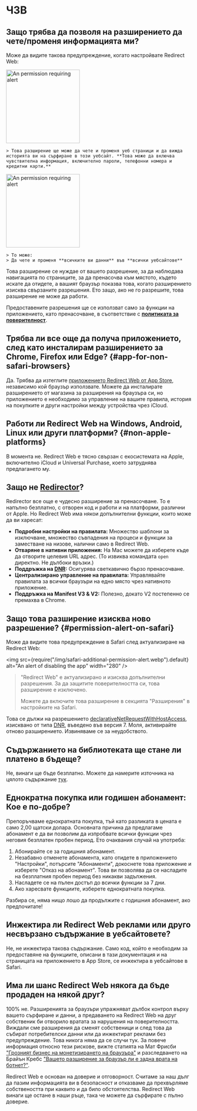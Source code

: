 
# ЧЗВ

## Защо трябва да позволя на разширението да чете/променя информацията ми?

Може да видите такова предупреждение, когато настройвате Redirect Web:

<IfBrowserStore stores='appStore'>
    <Image src={PermissionAlertSafari} alt="An permission requiring alert" width="200" margin="0 0 16px 0" hasShadow={true} />

    > Това разширение ще може да чете и променя уеб страници и да вижда историята ви на сърфиране в този уебсайт. **Това може да включва чувствителна информация, включително пароли, телефонни номера и кредитни карти.**
</IfBrowserStore>

<IfBrowserStore stores='appStore' includes={false}>
    <Image src={PermissionAlertChrome} alt="An permission requiring alert" height="200" hasRoundedCorners={true} hasShadow={true} margin="0 0 16px 0" />

    > То може:
    > Да чете и променя **всичките ви данни** във **всички уебсайтове**
</IfBrowserStore>

Това разширение се нуждае от вашето разрешение, за да наблюдава навигацията по страниците, за да пренасочва към мястото, където искате да отидете, а вашият браузър показва това, когато разширението изисква свързаните разрешения. Ето защо, ако не го разрешите, това разширение не може да работи.

Предоставените разрешения ще се използват само за функции на приложението, като пренасочване, в съответствие с **[политиката за поверителност](./privacy-policy)**.

## Трябва ли все още да получа приложението, след като инсталирам разширението за Chrome, Firefox или Edge? \{#app-for-non-safari-browsers}

Да. Трябва да изтеглите [приложението Redirect Web от App Store](https://apps.apple.com/app/id1571283503), независимо кой браузър използвате. Можете да инсталирате разширението от магазина за разширения на браузъра си, но приложението е необходимо за управление на вашите правила, история на покупките и други настройки между устройства чрез iCloud.

## Работи ли Redirect Web на Windows, Android, Linux или други платформи? \{#non-apple-platforms}

В момента не. Redirect Web е тясно свързан с екосистемата на Apple, включително iCloud и Universal Purchase, което затруднява предлагането му.

## Защо не [Redirector](https://github.com/einaregilsson/Redirector)?

Redirector все още е чудесно разширение за пренасочване. То е напълно безплатно, с отворен код и работи и на платформи, различни от Apple. Но Redirect Web има някои допълнителни функции, които може да ви харесат:

*   **Подробни настройки на правилата:** Множество шаблони за изключване, множество съвпадения на процеси и функции за заместване на низове, налични само в Redirect Web.
*   **Отваряне в нативни приложения:** На Mac можете да изберете къде да отворите целевия URL адрес. (То извиква командата `open` директно. Не дълбоки връзки.)
*   **Поддръжка на [DNR](https://blog.mozilla.org/addons/2023/05/17/declarativenetrequest-available-in-firefox/):** Осигурява светкавично бързо пренасочване.
*   **Централизирано управление на правилата:** Управлявайте правилата за всички браузъри на едно място чрез нативното приложение.
*   **Поддръжка на Manifest V3 & V2:** Полезно, докато V2 постепенно се премахва в Chrome.

## Защо това разширение изисква ново разрешение? \{#permission-alert-on-safari}

Може да видите това предупреждение в Safari след актуализиране на Redirect Web:

<img src={require("/img/safari-additional-permission-alert.webp").default} alt="An alert of disabling the app" width="280" />

> "Redirect Web" е актуализирано и изисква допълнителни разрешения. За да защитите поверителността си, това разширение е изключено.
>
> Можете да включите това разширение в секцията "Разширения" в настройките на Safari.

Това се дължи на разрешението [declarativeNetRequestWithHostAccess](https://developer.apple.com/documentation/safariservices/safari_web_extensions/blocking_content_with_your_safari_web_extension), изисквано от типа [DNR](./rule-settings#type), въведено във версия 7. Моля, активирайте отново разширението. Извиняваме се за неудобството.

## Съдържанието на библиотеката ще стане ли платено в бъдеще?

Не, винаги ще бъде безплатно. Можете да намерите източника на цялото съдържание [тук](https://github.com/mshibanami/redirect-web/tree/main/library).

## Еднократна покупка или годишен абонамент: Кое е по-добре?

Препоръчваме еднократната покупка, тъй като разликата в цената е само 2,00 щатски долара.
Основната причина да предлагаме абонамент е да ви позволим да изпробвате всички функции чрез неговия безплатен пробен период. Ето очаквания случай на употреба:

1.  Абонирайте се за годишния абонамент.
2.  Незабавно отменете абонамента, като отидете в приложението "Настройки", потърсите "Абонаменти", докоснете това приложение и изберете "Отказ на абонамент". Това ви позволява да се насладите на безплатния пробен период без никакви задължения.
3.  Насладете се на пълен достъп до всички функции за 7 дни.
4.  Ако харесвате функциите, изберете еднократната покупка.

Разбира се, няма нищо лошо да продължите с годишния абонамент, ако предпочитате!

## Инжектира ли Redirect Web реклами или друго несвързано съдържание в уебсайтовете?

Не, не инжектира такова съдържание. Само код, който е необходим за предоставяне на функциите, описани в тази документация и на страницата на приложението в App Store, се инжектира в уебсайтове в Safari.

## Има ли шанс Redirect Web някога да бъде продаден на някой друг?

100% не. Разширенията за браузъри упражняват дълбок контрол върху вашето сърфиране и данни, а предаването на Redirect Web на друг собственик би отворило вратата за нарушения на поверителността. Виждали сме разширения да сменят собственици и след това да събират потребителски данни или да инжектират реклами без предупреждение. Това никога няма да се случи тук. За повече информация относно тези рискове, вижте статията на Мат Фрисби ["Грозният бизнес на монетизирането на браузъра"](https://mattfrisbie.substack.com/p/the-ugly-business-of-monetizing-browser) и разследването на Брайън Кребс ["Вашето разширение за браузър ли е задна врата на ботнет?"](https://krebsonsecurity.com/2021/03/is-your-browser-extension-a-botnet-backdoor/).

Redirect Web е основан на доверие и отговорност. Считаме за наш дълг да пазим информацията ви в безопасност и отказваме да прехвърляме собствеността при каквито и да било обстоятелства. Redirect Web винаги ще остане в наши ръце, така че можете да сърфирате с пълно доверие.
